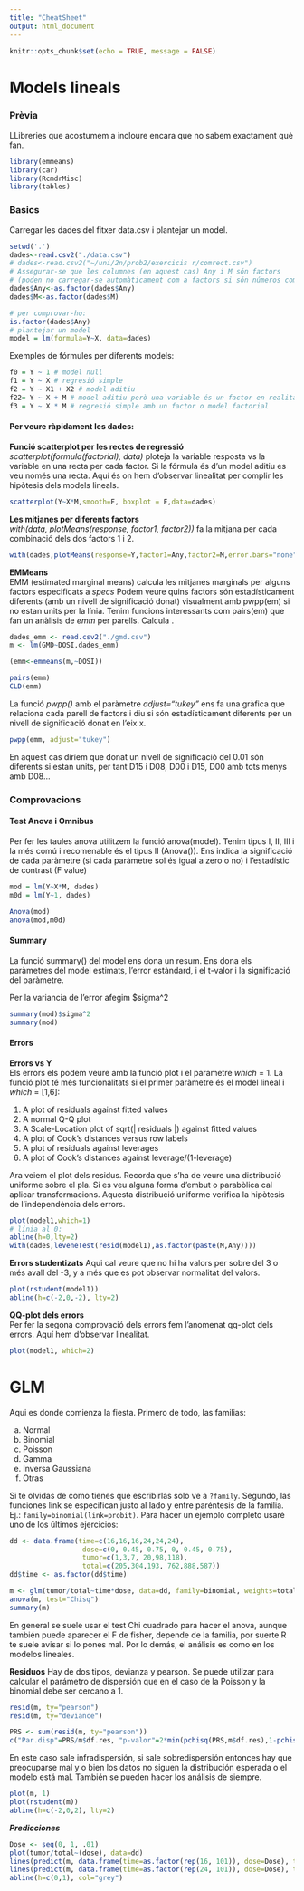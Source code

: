 ```yaml
---
title: "CheatSheet"
output: html_document
---
```


```r
knitr::opts_chunk$set(echo = TRUE, message = FALSE)
```

# Models lineals

### Prèvia
LLibreries que acostumem a incloure encara que no sabem exactament què fan.
```r
library(emmeans)
library(car)
library(RcmdrMisc)
library(tables)
```

### Basics
Carregar les dades del fitxer data.csv i plantejar un model.

```r
setwd('.')
dades<-read.csv2("./data.csv")
# dades<-read.csv2("~/uni/2n/prob2/exercicis r/comrect.csv")
# Assegurar-se que les columnes (en aquest cas) Any i M són factors 
# (poden no carregar-se automàticament com a factors si són números com passa a Any)
dades$Any<-as.factor(dades$Any)
dades$M<-as.factor(dades$M)

# per comprovar-ho:
is.factor(dades$Any)
# plantejar un model
model = lm(formula=Y~X, data=dades)
```

Exemples de fórmules per diferents models:

```r
f0 = Y ~ 1 # model null
f1 = Y ~ X # regresió simple
f2 = Y ~ X1 + X2 # model aditiu
f22= Y ~ X + M # model aditiu però una variable és un factor en realitat
f3 = Y ~ X * M # regresió simple amb un factor o model factorial
```


#### Per veure ràpidament les dades:  
__Funció scatterplot per les rectes de regressió__\
*scatterplot(formula(factorial), data)* ploteja la variable resposta vs la variable en una recta per cada factor. Si la fórmula és d'un model aditiu es veu només una recta. Aquí és on hem d'observar linealitat per complir les hipòtesis dels models lineals.


```r
scatterplot(Y~X*M,smooth=F, boxplot = F,data=dades)
```

__Les mitjanes per diferents factors__\
*with(data, plotMeans(response, factor1, factor2))* fa la mitjana per cada combinació dels dos factors 1 i 2.

```r
with(dades,plotMeans(response=Y,factor1=Any,factor2=M,error.bars="none",level=0.95))
```


__EMMeans__\
EMM (estimated marginal means) calcula les mitjanes marginals per alguns factors especificats a *specs*
Podem veure quins factors són estadísticament diferents (amb un nivell de significació donat) visualment amb pwpp(em) si no estan units per la línia. Tenim funcions interessants com pairs(em) que fan un anàlisis de *emm* per parells. Calcula .

```r
dades_emm <- read.csv2("./gmd.csv")
m <- lm(GMD~DOSI,dades_emm)

(emm<-emmeans(m,~DOSI))

pairs(emm)
CLD(emm)
```

La funció *pwpp()* amb el paràmetre *adjust="tukey"* ens fa una gràfica que relaciona cada parell de factors i diu si són estadísticament diferents per un nivell de significació donat en l'eix x.

```r
pwpp(emm, adjust="tukey")
```

En aquest cas diríem que donat un nivell de significació del 0.01 són diferents si estan units, per tant D15 i D08, D00 i D15, D00 amb tots menys amb D08...

### Comprovacions

#### Test Anova i Omnibus
Per fer les taules anova utilitzem la funció anova(model). Tenim tipus I, II, III i la més comú i recomenable és el tipus II (Anova()). Ens indica la significació de cada paràmetre (si cada paràmetre sol és igual a zero o no) i l'estadístic de contrast (F value)

```r
mod = lm(Y~X*M, dades)
m0d = lm(Y~1, dades)

Anova(mod)
anova(mod,m0d)
```

#### Summary

La funció summary() del model ens dona un resum. Ens dona els paràmetres del model estimats, l'error estàndard, i el t-valor i la significació del paràmetre.

Per la variancia de l'error afegim $sigma^2

```r
summary(mod)$sigma^2
summary(mod)
```


#### Errors

__Errors vs Y__\
Els errors els podem veure amb la funció plot i el parametre *which* = 1.
La funció plot té més funcionalitats si el primer paràmetre és el model lineal i *which* = [1,6]:

1. A plot of residuals against fitted values\
2. A normal Q-Q plot\
3. A Scale-Location plot of sqrt(| residuals |) against fitted values\
4. A plot of Cook's distances versus row labels\
5. A plot of residuals against leverages\
6. A plot of Cook's distances against leverage/(1-leverage)\

Ara veiem el plot dels residus. Recorda que s'ha de veure una distribució uniforme sobre el pla. Si es veu alguna forma d'embut o parabòlica cal aplicar transformacions. Aquesta distribució uniforme verifica la hipòtesis de l'independència dels errors.

```r
plot(model1,which=1)
# línia al 0:
abline(h=0,lty=2)
with(dades,leveneTest(resid(model1),as.factor(paste(M,Any))))
```
__Errors studentizats__
Aqui cal veure que no hi ha valors per sobre del 3 o més avall del -3, y a més que es pot observar normalitat del valors.
```r
plot(rstudent(model1))
abline(h=c(-2,0,-2), lty=2)
```
__QQ-plot dels errors__\
Per fer la segona comprovació dels errors fem l'anomenat qq-plot dels errors. Aquí hem  d'observar linealitat.

```r
plot(model1, which=2)
```

# GLM

Aqui es donde comienza la fiesta. Primero de todo, las familias:

a. Normal
b. Binomial
c. Poisson
d. Gamma
e. Inversa Gaussiana
f. Otras

Si te olvidas de como tienes que escribirlas solo ve a `?family`.
Segundo, las funciones link se especifican justo al lado y entre paréntesis de la familia. Ej.: `family=binomial(link=probit)`. Para hacer un ejemplo completo usaré uno de los últimos ejercicios:
```r
dd <- data.frame(time=c(16,16,16,24,24,24),
                  dose=c(0, 0.45, 0.75, 0, 0.45, 0.75),
                  tumor=c(1,3,7, 20,98,118),
                  total=c(205,304,193, 762,888,587))
dd$time <- as.factor(dd$time)

m <- glm(tumor/total~time*dose, data=dd, family=binomial, weights=total)
anova(m, test="Chisq")
summary(m)
```

En general se suele usar el test Chi cuadrado para hacer el anova, aunque también puede aparecer el F de fisher, depende de la familia, por suerte R te suele avisar si lo pones mal. Por lo demás, el análisis es como en los modelos lineales.

__Residuos__
Hay de dos tipos, devianza y pearson. Se puede utilizar para calcular el parámetro de dispersión que en el caso de la Poisson y la binomial debe ser cercano a 1.
```r
resid(m, ty="pearson")
resid(m, ty="deviance")

PRS <- sum(resid(m, ty="pearson"))
c("Par.disp"=PRS/m$df.res, "p-valor"=2*min(pchisq(PRS,m$df.res),1-pchisq(PRS,m$df.res)))
```
En este caso sale infradispersión, si sale sobredispersión entonces hay que preocuparse mal y o bien los datos no siguen la distribución esperada o el modelo está mal. También se pueden hacer los análisis de siempre.
```r
plot(m, 1)
plot(rstudent(m))
abline(h=c(-2,0,2), lty=2)
```


___Predicciones___
```r
Dose <- seq(0, 1, .01)
plot(tumor/total~(dose), data=dd)
lines(predict(m, data.frame(time=as.factor(rep(16, 101)), dose=Dose), ty="response")~(Dose), col="red")
lines(predict(m, data.frame(time=as.factor(rep(24, 101)), dose=Dose), ty="response")~(Dose), col="green")
abline(h=c(0,1), col="grey")
```











